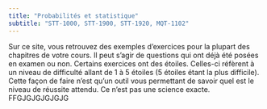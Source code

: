 ```yaml
---
title: "Probabilités et statistique"
subtitle: "STT-1000, STT-1900, STT-1920, MQT-1102"
---
```


Sur ce site, vous retrouvez des exemples d'exercices pour la plupart des chapitres de votre cours. Il peut s'agir de questions qui ont déjà été posées en examen ou non. Certains exercices ont des étoiles. Celles-ci réfèrent à un niveau de difficulté allant de 1 à 5 étoiles (5 étoiles étant la plus difficile). Cette façon de faire n'est qu'un outil vous permettant de savoir quel est le niveau de réussite attendu. Ce n'est pas une science exacte. FFGJGJGJGJGJG
